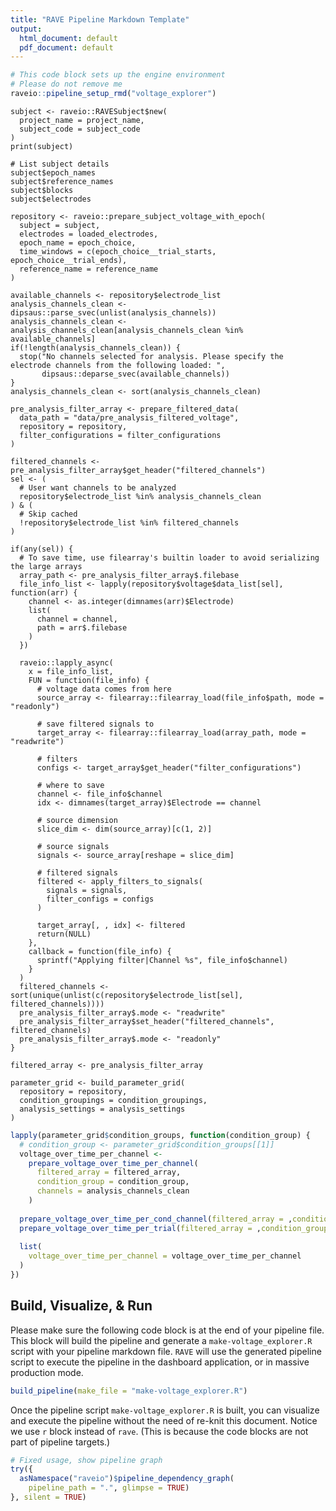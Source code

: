 ```yaml
---
title: "RAVE Pipeline Markdown Template"
output:
  html_document: default
  pdf_document: default
---
```


```r
# This code block sets up the engine environment
# Please do not remove me
raveio::pipeline_setup_rmd("voltage_explorer")
```


```rave
subject <- raveio::RAVESubject$new(
  project_name = project_name, 
  subject_code = subject_code
)
print(subject)

# List subject details
subject$epoch_names
subject$reference_names
subject$blocks
subject$electrodes
```


```rave
repository <- raveio::prepare_subject_voltage_with_epoch(
  subject = subject,
  electrodes = loaded_electrodes,
  epoch_name = epoch_choice,
  time_windows = c(epoch_choice__trial_starts, epoch_choice__trial_ends),
  reference_name = reference_name
)
```

```rave
available_channels <- repository$electrode_list
analysis_channels_clean <- dipsaus::parse_svec(unlist(analysis_channels))
analysis_channels_clean <- analysis_channels_clean[analysis_channels_clean %in% available_channels]
if(!length(analysis_channels_clean)) {
  stop("No channels selected for analysis. Please specify the electrode channels from the following loaded: ",
       dipsaus::deparse_svec(available_channels))
}
analysis_channels_clean <- sort(analysis_channels_clean)
```

```rave
pre_analysis_filter_array <- prepare_filtered_data(
  data_path = "data/pre_analysis_filtered_voltage",
  repository = repository,
  filter_configurations = filter_configurations
)
```


```rave
filtered_channels <- pre_analysis_filter_array$get_header("filtered_channels")
sel <- (
  # User want channels to be analyzed
  repository$electrode_list %in% analysis_channels_clean
) & (
  # Skip cached
  !repository$electrode_list %in% filtered_channels
)

if(any(sel)) {
  # To save time, use filearray's builtin loader to avoid serializing the large arrays
  array_path <- pre_analysis_filter_array$.filebase
  file_info_list <- lapply(repository$voltage$data_list[sel], function(arr) {
    channel <- as.integer(dimnames(arr)$Electrode)
    list(
      channel = channel,
      path = arr$.filebase
    )
  })
  
  raveio::lapply_async(
    x = file_info_list, 
    FUN = function(file_info) {
      # voltage data comes from here
      source_array <- filearray::filearray_load(file_info$path, mode = "readonly")
      
      # save filtered signals to
      target_array <- filearray::filearray_load(array_path, mode = "readwrite")
      
      # filters
      configs <- target_array$get_header("filter_configurations")
      
      # where to save
      channel <- file_info$channel
      idx <- dimnames(target_array)$Electrode == channel
      
      # source dimension
      slice_dim <- dim(source_array)[c(1, 2)]
      
      # source signals
      signals <- source_array[reshape = slice_dim]
      
      # filtered signals
      filtered <- apply_filters_to_signals(
        signals = signals,
        filter_configs = configs
      )
      
      target_array[, , idx] <- filtered
      return(NULL)
    }, 
    callback = function(file_info) {
      sprintf("Applying filter|Channel %s", file_info$channel)
    }
  )
  filtered_channels <- sort(unique(unlist(c(repository$electrode_list[sel], filtered_channels))))
  pre_analysis_filter_array$.mode <- "readwrite"
  pre_analysis_filter_array$set_header("filtered_channels", filtered_channels)
  pre_analysis_filter_array$.mode <- "readonly"
}

filtered_array <- pre_analysis_filter_array
```


```rave
parameter_grid <- build_parameter_grid(
  repository = repository,
  condition_groupings = condition_groupings,
  analysis_settings = analysis_settings
)
```

```r
lapply(parameter_grid$condition_groups, function(condition_group) {
  # condition_group <- parameter_grid$condition_groups[[1]]
  voltage_over_time_per_channel <-
    prepare_voltage_over_time_per_channel(
      filtered_array = filtered_array,
      condition_group = condition_group,
      channels = analysis_channels_clean
    )
  
  prepare_voltage_over_time_per_cond_channel(filtered_array = ,condition_groups = ,channels = ,hilbert = ,baseline_unit = )
  prepare_voltage_over_time_per_trial(filtered_array = ,condition_group = ,channels = )
  
  list(
    voltage_over_time_per_channel = voltage_over_time_per_channel
  )
})


```

## Build, Visualize, & Run

Please make sure the following code block is at the end of your pipeline file. This block will build the pipeline and generate a `make-voltage_explorer.R` script with your pipeline markdown file. `RAVE` will use the generated pipeline script to execute the pipeline in the dashboard application, or in massive production mode.

```r
build_pipeline(make_file = "make-voltage_explorer.R")
```


Once the pipeline script `make-voltage_explorer.R` is built, you can visualize and execute the pipeline without the need of re-knit this document. Notice we use `r` block instead of `rave`. (This is because the code blocks are not part of pipeline targets.)

```r
# Fixed usage, show pipeline graph
try({
  asNamespace("raveio")$pipeline_dependency_graph(
    pipeline_path = ".", glimpse = TRUE)
}, silent = TRUE)
```



